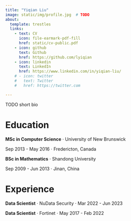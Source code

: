 ```yaml
---
title: "Yiqian Liu"
image: static/img/profile.jpg  # TODO
about:
  template: trestles
  links:
    - text: CV
      icon: file-earmark-pdf-fill
      href: static/cv-public.pdf
    - icon: github
      text: Github
      href: https://github.com/lyiqian
    - icon: linkedin
      text: LinkedIn
      href: https://www.linkedin.com/in/yiqian-liu/
    # - icon: twitter
    #   text: Twitter
    #   href: https://twitter.com

---
```


TODO short bio


# Education
**MSc in Computer Science** $\cdot$ University of New Brunswick

Sep 2013 - May 2016 $\cdot$ Fredericton, Canada

**BSc in Mathematics** $\cdot$ Shandong University

Sep 2009 - Jun 2013 $\cdot$ Jinan, China

# Experience
**Data Scientist** $\cdot$ NuData Security $\cdot$ Mar 2022 - Jun 2023

**Data Scientist** $\cdot$ Fortinet $\cdot$ May 2017 - Feb 2022
